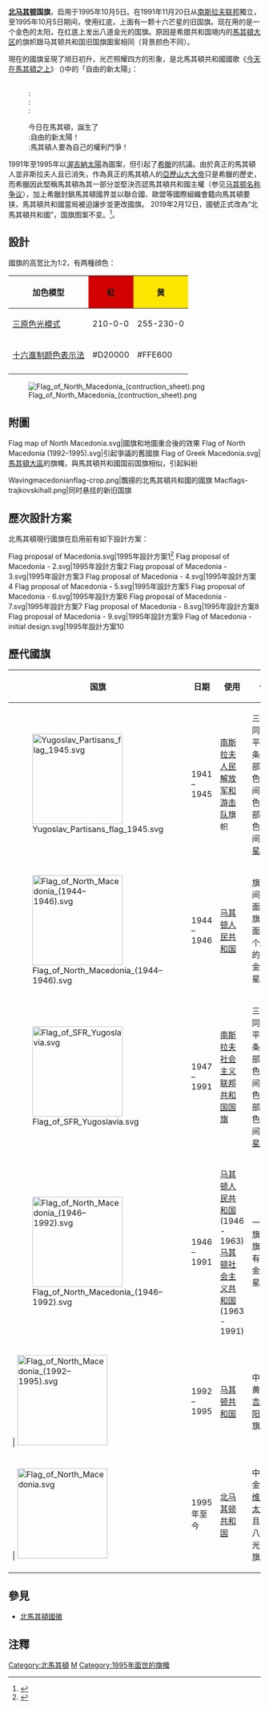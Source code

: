 {{Infobox Flag
|Name       = 北馬其頓共和國
|Article    = 國旗
|Image      = Flag of North Macedonia.svg
|Nickname   = [[北马其顿共和国|北马其顿共和国]][[国旗|国旗]]
|Use        = 111000
|Symbol     = 
|Proportion = 1:2
|Adoption   = 1995年10月5日
|Design     = 紅底旗幟，上有金色太陽及八道旭日光芒
|Designer  = {{link-en|米羅斯拉夫·格切夫|Miroslav Grčev}}
|Type       = 國旗
|Image2      = Ethnic Macedonian Flag.svg
|Nickname2   = [[马其顿族|马其顿族]]使用的[[旗帜|旗帜]]
|Use2       = 100000
|Symbol2     =
|Proportion2 = 1:2
|Adoption2   = 1995年
|Image3      = Flag of  Macedonia - ethnic.svg
|Nickname3   = [[马其顿族|马其顿族]]使用的[[马其顿国旗|另一面民族旗帜]]
|Use3       = 100000
|Symbol3     =
|Proportion3 = 1:2
|Adoption3   = 1995年
}}

'''[[北马其顿|北马其顿]]国旗'''，启用于1995年10月5日。在1991年11月20日从[[南斯拉夫联邦|南斯拉夫联邦]]獨立，至1995年10月5日期间，使用红底，上面有一颗十六芒星的旧国旗。现在用的是一个金色的太阳，在红底上发出八道金光的国旗。原因是希腊共和国境内的[[馬其頓_(希臘)|馬其頓大区]]的旗帜跟马其顿共和国旧国旗圖案相同（背景颜色不同）。

現在的國旗呈現了旭日初升，光芒照耀四方的形象，是北馬其頓共和國國歌《[[今天在馬其頓之上|今天在馬其頓之上]]》 ({{lang|mk|Денес Над Македонија}})中的「自由的新太陽」：

:{{lang|mk|Денес над Македонија се раѓа,}}<br />
::{{lang|mk|ново сонце на слободата!}}<br />
::{{lang|mk|Македонците се борат,}}<br />
::{{lang|mk|за своите правдини!}}

:今日在馬其頓，誕生了<br />
::自由的新太陽！<br />
::馬其頓人要為自己的權利鬥爭！<br />

1991年至1995年以[[渥吉納太陽|渥吉納太陽]]為圖案，但引起了[[希臘|希臘]]的抗議。由於真正的馬其頓人並非斯拉夫人且已消失，作為真正的馬其頓人的[[亞歷山大大帝|亞歷山大大帝]]只是希臘的歷史，而希臘因此堅稱馬其頓為其一部分並堅決否認馬其頓共和國主權（参见[[马其顿名称争议|马其顿名称争议]]），加上希臘封鎖馬其頓國界並以聯合國、歐盟等國際組織會籍向馬其頓要挟，馬其頓共和國當局被迫讓步並更改國旗。
2019年2月12日，國號正式改為“北馬其頓共和國”，国旗图案不变。<ref>{{cite news|url=https://newtalk.tw/news/view/2019-02-13/206374|title=馬其頓正式改國名「北馬其頓」 第一時間加入北約|author=洪翠蓮|agency=新頭殼|date=2019-02-13|accessdate=2019-02-13|archive-date=2019-02-13|archive-url=https://web.archive.org/web/20190213074131/https://newtalk.tw/news/view/2019-02-13/206374|dead-url=no}}</ref>。

== 設計 ==

國旗的高宽比为1:2，有两種顔色：
<center>
{| class=wikitable width=60% style="text-align:center;"
|-
! 加色模型
!style="background:#d20000"| 紅
!style="background:#ffe600"| 黄
|-
| [[三原色光模式|三原色光模式]] || 210-0-0 || 255-230-0
|-
| [[網頁顏色模式|十六進制颜色表示法]] || #D20000 || #FFE600
|-
|}
</center>
[[File:Flag_of_North_Macedonia_(contruction_sheet).png|thumb]]

== 附圖==
<gallery>
Flag map of North Macedonia.svg|國旗和地圖重合後的效果
Flag of North Macedonia (1992–1995).svg|引起爭議的舊國旗
Flag of Greek Macedonia.svg|[[馬其頓大區|馬其頓大區]]的旗幟，與馬其頓共和國国前国旗相似，引起糾紛

Wavingmacedonianflag-crop.png|飄揚的北馬其頓共和國的國旗
Macflags-trajkovskihall.png|同时悬挂的新旧国旗
</gallery>

== 歷次設計方案 ==
北馬其頓現行國旗在启用前有如下設計方案：
<gallery>
Flag proposal of Macedonia.svg|1995年設計方案1<ref name="хералд">{{Cite web |url=http://www.heraldika.org.mk/wp-content/uploads/2011/08/MkHerald5-web-s.pdf |title=Македонски Хералд број 5 |accessdate=2014-06-27 |archive-date=2014-05-29 |archive-url=https://web.archive.org/web/20140529162939/http://www.heraldika.org.mk/wp-content/uploads/2011/08/MkHerald5-web-s.pdf |dead-url=no }}</ref>
Flag proposal of Macedonia - 2.svg|1995年設計方案2
Flag proposal of Macedonia - 3.svg|1995年設計方案3
Flag proposal of Macedonia - 4.svg|1995年設計方案4
Flag proposal of Macedonia - 5.svg|1995年設計方案5
Flag proposal of Macedonia - 6.svg|1995年設計方案6
Flag proposal of Macedonia - 7.svg|1995年設計方案7
Flag proposal of Macedonia - 8.svg|1995年設計方案8
Flag proposal of Macedonia - 9.svg|1995年設計方案9
Flag of Macedonia - initial design.svg|1995年設計方案10

</gallery>

== 歷代國旗 ==
{| border="2" cellpadding="4" cellspacing="0" style="margin: 1em 1em 1em 0; background: #f9f9f9; border: 1px #aaa solid; border-collapse: collapse;"
|-  bgcolor="#efefef"
! width="110"|国旗!!width="100"| 日期!!width="250"|使用!!width="250"|备注
|-
| [[File:Yugoslav_Partisans_flag_1945.svg|180px]] || 1941 – 1945 || [[南斯拉夫人民解放军和游击队|南斯拉夫人民解放军和游击队]]旗帜 || 三个相同的水平线条，顶部蓝色，中间白色，底部红色，中间为[[红星|红星]]。
|-
| [[File:Flag_of_North_Macedonia_(1944–1946).svg|180px]] || 1944 – 1946 ||[[马其顿社会主义共和国|马其顿人民共和国]] || 旗子中间有一面红旗，上面有一个所谓的“大”的金边红星。
|-
| [[File:Flag_of_SFR_Yugoslavia.svg|180px]] || 1947 – 1991 || [[南斯拉夫国旗|南斯拉夫社会主义联邦共和国国旗]] || 三个相同的水平线条，顶部蓝色，中间白色，底部红色，中间为[[红星|红星]]。
|-
| [[File:Flag_of_North_Macedonia_(1946–1992).svg|180px]] || 1946 – 1991 ||[[马其顿社会主义共和国|马其顿人民共和国]] (1946 - 1963) <br>[[马其顿社会主义共和国|马其顿社会主义共和国]] (1963 - 1991) || 一面红旗，在旗帜内有一颗金边红星。
|-
| | [[File:Flag_of_North_Macedonia_(1992–1995).svg|180px]] || 1992 – 1995 || [[马其顿共和国|马其顿共和国]] || 中间是黄色[[维吉纳太阳|维吉纳太阳]]的红旗。
|-
| | [[File:Flag_of_North_Macedonia.svg|180px]] || 1995年至今 || [[北马其顿共和国|北马其顿共和国]] || 中间是金色的[[维吉纳太阳|维吉纳太阳]]并且发出八道金光的红旗。
|}

== 參見 ==
* [[北馬其頓國徽|北馬其頓國徽]]

== 注釋 ==
{{reflist}}

{{欧洲各国国旗}}

[[Category:北馬其頓|Category:北馬其頓]]
[[Category:國旗|M]]
[[Category:1995年面世的旗幟|Category:1995年面世的旗幟]]